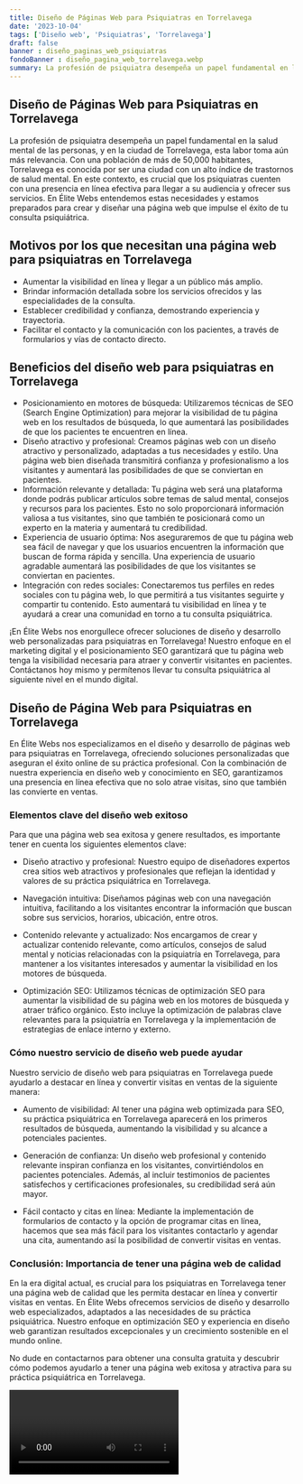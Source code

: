```yaml
---
title: Diseño de Páginas Web para Psiquiatras en Torrelavega
date: '2023-10-04'
tags: ['Diseño web', 'Psiquiatras', 'Torrelavega']
draft: false
banner : diseño_paginas_web_psiquiatras
fondoBanner : diseño_pagina_web_torrelavega.webp
summary: La profesión de psiquiatra desempeña un papel fundamental en la salud mental de las personas, y en la ciudad de Torrelavega, esta labor toma aún más relevancia. Con una población de más de 50,000 habitantes, Torrelavega es conocida por ser una ciudad con un alto índice de trastornos de salud mental. En este contexto, es crucial que los psiquiatras cuenten con una presencia en línea efectiva para llegar a su audiencia y ofrecer sus servicios. En Élite Webs entendemos estas necesidades y estamos preparados para crear y diseñar una página web que impulse el éxito de tu consulta psiquiátrica.
---
```


## Diseño de Páginas Web para Psiquiatras en Torrelavega

La profesión de psiquiatra desempeña un papel fundamental en la salud mental de las personas, y en la ciudad de Torrelavega, esta labor toma aún más relevancia. Con una población de más de 50,000 habitantes, Torrelavega es conocida por ser una ciudad con un alto índice de trastornos de salud mental. En este contexto, es crucial que los psiquiatras cuenten con una presencia en línea efectiva para llegar a su audiencia y ofrecer sus servicios. En Élite Webs entendemos estas necesidades y estamos preparados para crear y diseñar una página web que impulse el éxito de tu consulta psiquiátrica.

## Motivos por los que necesitan una página web para psiquiatras en Torrelavega
- Aumentar la visibilidad en línea y llegar a un público más amplio.
- Brindar información detallada sobre los servicios ofrecidos y las especialidades de la consulta.
- Establecer credibilidad y confianza, demostrando experiencia y trayectoria.
- Facilitar el contacto y la comunicación con los pacientes, a través de formularios y vías de contacto directo.

## Beneficios del diseño web para psiquiatras en Torrelavega
- Posicionamiento en motores de búsqueda: Utilizaremos técnicas de SEO (Search Engine Optimization) para mejorar la visibilidad de tu página web en los resultados de búsqueda, lo que aumentará las posibilidades de que los pacientes te encuentren en línea.
- Diseño atractivo y profesional: Creamos páginas web con un diseño atractivo y personalizado, adaptadas a tus necesidades y estilo. Una página web bien diseñada transmitirá confianza y profesionalismo a los visitantes y aumentará las posibilidades de que se conviertan en pacientes.
- Información relevante y detallada: Tu página web será una plataforma donde podrás publicar artículos sobre temas de salud mental, consejos y recursos para los pacientes. Esto no solo proporcionará información valiosa a tus visitantes, sino que también te posicionará como un experto en la materia y aumentará tu credibilidad.
- Experiencia de usuario óptima: Nos aseguraremos de que tu página web sea fácil de navegar y que los usuarios encuentren la información que buscan de forma rápida y sencilla. Una experiencia de usuario agradable aumentará las posibilidades de que los visitantes se conviertan en pacientes.
- Integración con redes sociales: Conectaremos tus perfiles en redes sociales con tu página web, lo que permitirá a tus visitantes seguirte y compartir tu contenido. Esto aumentará tu visibilidad en línea y te ayudará a crear una comunidad en torno a tu consulta psiquiátrica.

¡En Élite Webs nos enorgullece ofrecer soluciones de diseño y desarrollo web personalizadas para psiquiatras en Torrelavega! Nuestro enfoque en el marketing digital y el posicionamiento SEO garantizará que tu página web tenga la visibilidad necesaria para atraer y convertir visitantes en pacientes. Contáctanos hoy mismo y permítenos llevar tu consulta psiquiátrica al siguiente nivel en el mundo digital.

<GifSeo />

<Cta />

## Diseño de Página Web para Psiquiatras en Torrelavega

En Élite Webs nos especializamos en el diseño y desarrollo de páginas web para psiquiatras en Torrelavega, ofreciendo soluciones personalizadas que aseguran el éxito online de su práctica profesional. Con la combinación de nuestra experiencia en diseño web y conocimiento en SEO, garantizamos una presencia en línea efectiva que no solo atrae visitas, sino que también las convierte en ventas.

### Elementos clave del diseño web exitoso

Para que una página web sea exitosa y genere resultados, es importante tener en cuenta los siguientes elementos clave:

- Diseño atractivo y profesional: Nuestro equipo de diseñadores expertos crea sitios web atractivos y profesionales que reflejan la identidad y valores de su práctica psiquiátrica en Torrelavega.

- Navegación intuitiva: Diseñamos páginas web con una navegación intuitiva, facilitando a los visitantes encontrar la información que buscan sobre sus servicios, horarios, ubicación, entre otros.

- Contenido relevante y actualizado: Nos encargamos de crear y actualizar contenido relevante, como artículos, consejos de salud mental y noticias relacionadas con la psiquiatría en Torrelavega, para mantener a los visitantes interesados y aumentar la visibilidad en los motores de búsqueda.

- Optimización SEO: Utilizamos técnicas de optimización SEO para aumentar la visibilidad de su página web en los motores de búsqueda y atraer tráfico orgánico. Esto incluye la optimización de palabras clave relevantes para la psiquiatría en Torrelavega y la implementación de estrategias de enlace interno y externo.

### Cómo nuestro servicio de diseño web puede ayudar

Nuestro servicio de diseño web para psiquiatras en Torrelavega puede ayudarlo a destacar en línea y convertir visitas en ventas de la siguiente manera:

- Aumento de visibilidad: Al tener una página web optimizada para SEO, su práctica psiquiátrica en Torrelavega aparecerá en los primeros resultados de búsqueda, aumentando la visibilidad y su alcance a potenciales pacientes.

- Generación de confianza: Un diseño web profesional y contenido relevante inspiran confianza en los visitantes, convirtiéndolos en pacientes potenciales. Además, al incluir testimonios de pacientes satisfechos y certificaciones profesionales, su credibilidad será aún mayor.

- Fácil contacto y citas en línea: Mediante la implementación de formularios de contacto y la opción de programar citas en línea, hacemos que sea más fácil para los visitantes contactarlo y agendar una cita, aumentando así la posibilidad de convertir visitas en ventas.

### Conclusión: Importancia de tener una página web de calidad

En la era digital actual, es crucial para los psiquiatras en Torrelavega tener una página web de calidad que les permita destacar en línea y convertir visitas en ventas. En Élite Webs ofrecemos servicios de diseño y desarrollo web especializados, adaptados a las necesidades de su práctica psiquiátrica. Nuestro enfoque en optimización SEO y experiencia en diseño web garantizan resultados excepcionales y un crecimiento sostenible en el mundo online.

No dude en contactarnos para obtener una consulta gratuita y descubrir cómo podemos ayudarlo a tener una página web exitosa y atractiva para su práctica psiquiátrica en Torrelavega.

<Video />

<CtaBot job='Psiquiatras' city='Torrelavega'/>

<Gmaps query='Torrelavega+españa+maps' />